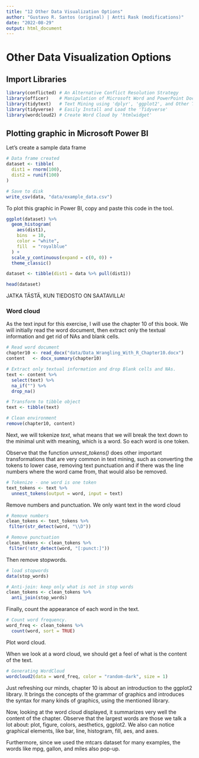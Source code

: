 ```yaml
---
title: "12 Other Data Visualization Options"
author: "Gustavo R. Santos (original) | Antti Rask (modifications)"
date: "2022-08-29"
output: html_document
---
```


# Other Data Visualization Options
 
## Import Libraries

```r
library(conflicted) # An Alternative Conflict Resolution Strategy
library(officer)    # Manipulation of Microsoft Word and PowerPoint Documents
library(tidytext)   # Text Mining using 'dplyr', 'ggplot2', and Other Tidy Tools
library(tidyverse)  # Easily Install and Load the 'Tidyverse'
library(wordcloud2) # Create Word Cloud by 'htmlwidget' 
```

## Plotting graphic in Microsoft Power BI

Let's create a sample data frame

```r
# Data frame created
dataset <- tibble(
  dist1 = rnorm(100),
  dist2 = runif(100)
)

# Save to disk
write_csv(data, "data/example_data.csv")
```

To plot this graphic in Power BI, copy and paste this code in the tool.

```r
ggplot(dataset) %>%
  geom_histogram(
    aes(dist1),
    bins  = 10,
    color = "white",
    fill  = "royalblue"
  ) +
  scale_y_continuous(expand = c(0, 0)) +
  theme_classic()
```
```r
dataset <- tibble(dist1 = data %>% pull(dist1))

head(dataset)
```

JATKA TÄSTÄ, KUN TIEDOSTO ON SAATAVILLA!

### Word cloud

As the text input for this exercise, I will use the chapter 10 of this book.
We will initially read the word document, then extract only the textual information and get rid of NAs and blank cells.

```r
# Read word document
chapter10 <- read_docx("data/Data_Wrangling_With_R_Chapter10.docx")
content   <- docx_summary(chapter10)

# Extract only textual information and drop Blank cells and NAs.
text <- content %>% 
  select(text) %>% 
  na_if("") %>% 
  drop_na()

# Transform to tibble object
text <- tibble(text)

# Clean environment
remove(chapter10, content)
```

Next, we will tokenize _text_, what means that we will break the text down to the minimal unit with meaning, which is a word. So each word is one token.

Observe that the function _unnest_tokens()_ does other important transformations that are very common in 
text mining, such as converting the tokens to lower case, removing text punctuation and if there was the 
line numbers where the word came from, that would also be removed.

```r
# Tokenize - one word is one token
text_tokens <- text %>%
  unnest_tokens(output = word, input = text)
```

Remove numbers and punctuation. We only want text in the word cloud

```r
# Remove numbers
clean_tokens <- text_tokens %>%
 filter(str_detect(word, "\\D"))

# Remove punctuation
clean_tokens <- clean_tokens %>%
 filter(!str_detect(word, "[:punct:]"))
```

Then remove stopwords.

```r
# load stopwords
data(stop_words)

# Anti-join: keep only what is not in stop words
clean_tokens <- clean_tokens %>%
  anti_join(stop_words)
```

Finally, count the appearance of each word in the text.

```r
# Count word frequency.
word_freq <- clean_tokens %>%
  count(word, sort = TRUE)
```

Plot word cloud.

When we look at a word cloud, we should get a feel of what is the content of the text.

```r
# Generating WordCloud
wordcloud2(data = word_freq, color = "random-dark", size = 1)
```

Just refreshing our minds, chapter 10 is about an introduction to the ggplot2 library. It brings the concepts of the grammar of graphics and introduces the syntax for many kinds of graphics, using the mentioned library. 

Now, looking at the word cloud displayed, it summarizes very well the content of the chapter. Observe that the largest words are those we talk a lot about: plot, figure, colors, aesthetics, ggplot2. We also can notice graphical elements, like bar, line, histogram, fill, aes, and axes. 

Furthermore, since we used the mtcars dataset for many examples, the words like mpg, gallon, and miles also pop-up.